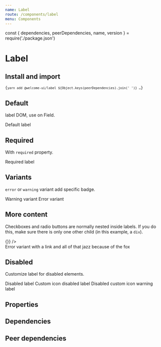 ```yaml
---
name: Label
route: /components/label
menu: Components
---
```


const { dependencies, peerDependencies, name, version } = require('./package.json')

# Label

<TagVersion version={version} name={name} />

## Install and import

<Code language="bash">{`
  yarn add @welcome-ui/label ${Object.keys(peerDependencies).join(' ')}
  …
`}</Code>

## Default

label DOM, use on Field.

<Playground>
  <Label>Default label</Label>
</Playground>

## Required

With `required` property.

<Playground>
  <Label required>Required label</Label>
</Playground>

## Variants

`error` or `warning` variant add specific badge.

<Playground>
  <Label variant="warning">Warning variant</Label>
  <Label variant="error">Error variant</Label>
</Playground>

## More content

Checkboxes and radio buttons are normally nested inside labels. If you do this, make sure there is only one other child (in this example, a `div`).

<Playground>
  <Label variant="error">
    <Checkbox name="labelExample" onChange={() => {}} />
    <div>
      <span>Error variant with </span>
      <Link href="#">a link</Link>
      <span> and all of that jazz because of the fox</span>
    </div>
  </Label>
</Playground>

## Disabled

Customize label for disabled elements.

<Playground>
  <Label disabled>Disabled label</Label>
  <Label disabled disabledIcon="🔒">
    Custom icon disabled label
  </Label>
  <Label disabled disabledIcon="🔒" variant="warning">
    Disabled custom icon warning label
  </Label>
</Playground>

## Properties

<Props of={Label} />

## Dependencies

<Dependencies dependencies={dependencies} />

## Peer dependencies

<Dependencies dependencies={peerDependencies} />
